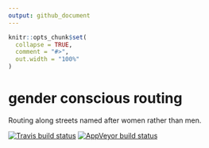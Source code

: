 ```yaml
---
output: github_document
---
```


<!-- README.md is generated from README.Rmd. Please edit that file -->

```r
knitr::opts_chunk$set(
  collapse = TRUE,
  comment = "#>",
  out.width = "100%"
)
```
# gender conscious routing

Routing along streets named after women rather than men.

<!-- badges: start -->
[![Travis build status](https://travis-ci.org/mpadge/gender-conscious-routing.svg?branch=master)](https://travis-ci.org/mpadge/gender-conscious-routing)
[![AppVeyor build status](https://ci.appveyor.com/api/projects/status/github/mpadge/gender-conscious-routing?branch=master&svg=true)](https://ci.appveyor.com/project/mpadge/gender-conscious-routing)
<!-- badges: end -->


